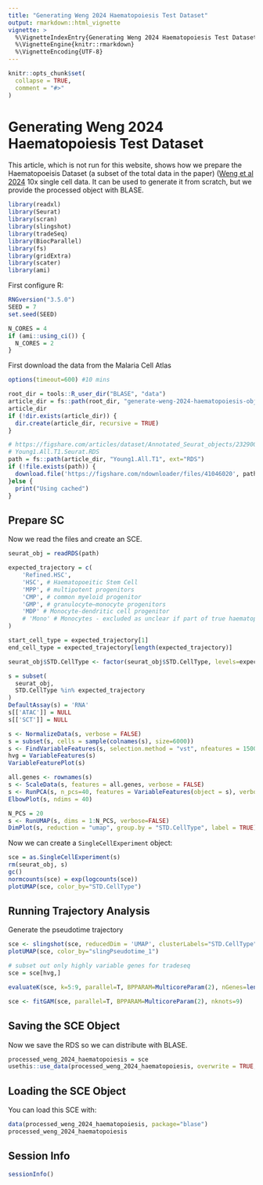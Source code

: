```yaml
---
title: "Generating Weng 2024 Haematopoiesis Test Dataset"
output: rmarkdown::html_vignette
vignette: >
  %\VignetteIndexEntry{Generating Weng 2024 Haematopoiesis Test Dataset}
  %\VignetteEngine{knitr::rmarkdown}
  %\VignetteEncoding{UTF-8}
---
```


```r
knitr::opts_chunk$set(
  collapse = TRUE,
  comment = "#>"
)
```

# Generating Weng 2024 Haematopoiesis Test Dataset

This article, which is not run for this website, shows how we prepare the Haematopoeisis Dataset (a subset of the total data in the paper) ([Weng et al 2024](https://www.nature.com/articles/s41586-024-07066-z) 10x single cell data. It can be used to generate it from scratch, but we provide the processed object with BLASE.

```r
library(readxl)
library(Seurat)
library(scran)
library(slingshot)
library(tradeSeq)
library(BiocParallel)
library(fs)
library(gridExtra)
library(scater)
library(ami)
```

First configure R:
```r
RNGversion("3.5.0")
SEED = 7
set.seed(SEED)
```

```r
N_CORES = 4
if (ami::using_ci()) {
  N_CORES = 2
}
```

First download the data from the Malaria Cell Atlas
```r
options(timeout=600) #10 mins

root_dir = tools::R_user_dir("BLASE", "data")
article_dir = fs::path(root_dir, "generate-weng-2024-haematopoiesis-object")
article_dir
if (!dir.exists(article_dir)) {
  dir.create(article_dir, recursive = TRUE)
}

# https://figshare.com/articles/dataset/Annotated_Seurat_objects/23290004?file=41046020
# Young1.All.T1.Seurat.RDS
path = fs::path(article_dir, "Young1.All.T1", ext="RDS")
if (!file.exists(path)) {
  download.file('https://figshare.com/ndownloader/files/41046020', path)
}else {
  print("Using cached")
}
```

## Prepare SC
Now we read the files and create an SCE.

```r
seurat_obj = readRDS(path)

expected_trajectory = c(
    'Refined.HSC',
    'HSC', # Haematopoeitic Stem Cell
    'MPP', # multipotent progenitors
    'CMP', # common myeloid progenitor
    'GMP', # granulocyte–monocyte progenitors
    'MDP' # Monocyte-dendritic cell progenitor
    # 'Mono' # Monocytes - excluded as unclear if part of true haematopoiesis process or mature and BM resident
)

start_cell_type = expected_trajectory[1]
end_cell_type = expected_trajectory[length(expected_trajectory)]

seurat_obj$STD.CellType <- factor(seurat_obj$STD.CellType, levels=expected_trajectory)

s = subset(
  seurat_obj,
  STD.CellType %in% expected_trajectory
)
DefaultAssay(s) = 'RNA'
s[['ATAC']] = NULL
s[['SCT']] = NULL

s <- NormalizeData(s, verbose = FALSE)
s = subset(s, cells = sample(colnames(s), size=6000))
s <- FindVariableFeatures(s, selection.method = "vst", nfeatures = 1500, verbose = FALSE)
hvg = VariableFeatures(s)
VariableFeaturePlot(s)
```

```r
all.genes <- rownames(s)
s <- ScaleData(s, features = all.genes, verbose = FALSE)
s <- RunPCA(s, n_pcs=40, features = VariableFeatures(object = s), verbose = FALSE)
ElbowPlot(s, ndims = 40)
```

```r
N_PCS = 20
s <- RunUMAP(s, dims = 1:N_PCS, verbose=FALSE)
DimPlot(s, reduction = "umap", group.by = "STD.CellType", label = TRUE)
```

Now we can create a `SingleCellExperiment` object:
```r
sce = as.SingleCellExperiment(s)
rm(seurat_obj, s)
gc()
normcounts(sce) = exp(logcounts(sce))
plotUMAP(sce, color_by="STD.CellType")
```

## Running Trajectory Analysis

Generate the pseudotime trajectory
```r
sce <- slingshot(sce, reducedDim = 'UMAP', clusterLabels="STD.CellType", start.clus=start_cell_type, end.clus=end_cell_type)
plotUMAP(sce, color_by="slingPseudotime_1")
```

```r
# subset out only highly variable genes for tradeseq
sce = sce[hvg,]
```

```r
evaluateK(sce, k=5:9, parallel=T, BPPARAM=MulticoreParam(2), nGenes=length(rownames(sce)))
```

```r
sce <- fitGAM(sce, parallel=T, BPPARAM=MulticoreParam(2), nknots=9)
```

## Saving the SCE Object
Now we save the RDS so we can distribute with BLASE.
```r
processed_weng_2024_haematopoiesis = sce
usethis::use_data(processed_weng_2024_haematopoiesis, overwrite = TRUE, compress = "bzip2")
```

## Loading the SCE Object
You can load this SCE with:
```r
data(processed_weng_2024_haematopoiesis, package="blase")
processed_weng_2024_haematopoiesis
```

## Session Info
``` r
sessionInfo()
```
